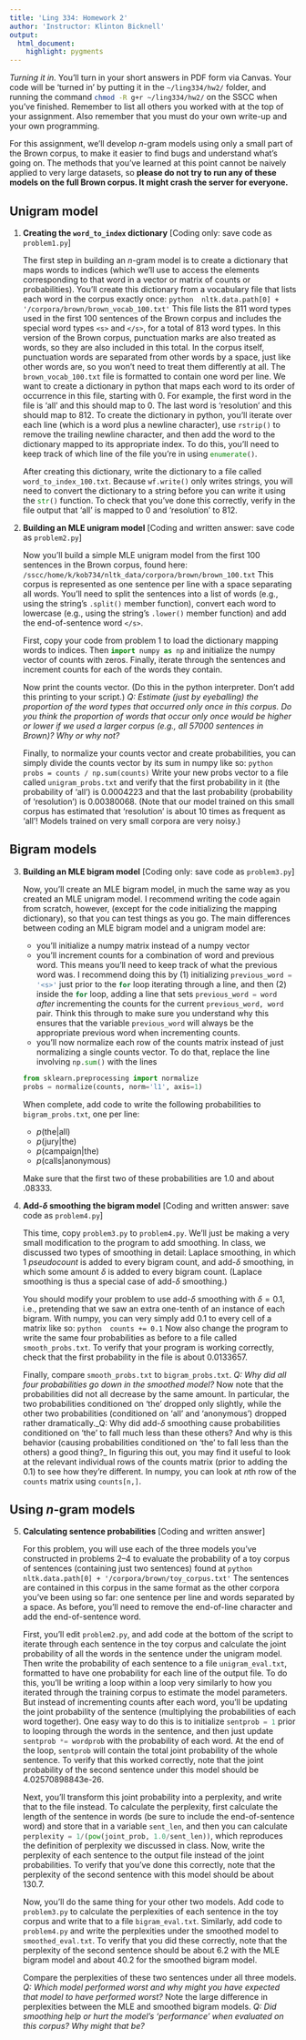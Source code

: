 ```yaml
---
title: 'Ling 334: Homework 2'
author: 'Instructor: Klinton Bicknell'
output:
  html_document:
    highlight: pygments
---
```


_Turning it in._ You'll turn in your short answers in PDF form via Canvas. Your code will be 'turned in' by putting it in the `~/ling334/hw2/` folder, and running the command `chmod -R g+r ~/ling334/hw2/`{.bash} on the SSCC when you've finished. Remember to list all others you worked with at the top of your assignment. Also remember that you must do your own write-up and your own programming.

For this assignment, we'll develop $n$-gram models using only a small part of the Brown corpus, to make it easier to find bugs and understand what's going on. The methods that you've learned at this point cannot be naively applied to very large datasets, so **please do not try to run any of these models on the full Brown corpus. It might crash the server for everyone.**

## Unigram model

1. **Creating the `word_to_index` dictionary** [Coding only: save code as `problem1.py`]
  
    The first step in building an $n$-gram model is to create a dictionary that maps words to indices (which we'll use to access the elements corresponding to that word in a vector or matrix of counts or probabilities). You'll create this dictionary from a vocabulary file that lists each word in the corpus exactly once:
    ```python
    nltk.data.path[0] + '/corpora/brown/brown_vocab_100.txt'
    ```
    This file lists the 811 word types used in the first 100 sentences of the Brown corpus and includes the special word types `<s>` and `</s>`, for a total of 813 word types. In this version of the Brown corpus, punctuation marks are also treated as words, so they are also included in this total. In the corpus itself, punctuation words are separated from other words by a space, just like other words are, so you won't need to treat them differently at all. The `brown_vocab_100.txt` file is formatted to contain one word per line. We want to create a dictionary in python that maps each word to its order of occurrence in this file, starting with 0. For example, the first word in the file is 'all' and this should map to 0. The last word is 'resolution' and this should map to 812. To create the dictionary in python, you'll
iterate over each line (which is a word plus a newline character), use `rstrip()`{.python} to remove the trailing newline character, and then add the word to the dictionary mapped to its appropriate index. To do this, you'll need to keep track of which line of the file you're in using `enumerate()`{.python}.

    After creating this dictionary, write the dictionary to a file called `word_to_index_100.txt`. Because `wf.write()`{.python} only writes strings, you will need to convert the dictionary to a string before you can write it using the `str()`{.python} function. To check that you've done this correctly, verify in the file output that 'all' is mapped to 0 and 'resolution' to 812.

2. **Building an MLE unigram model** [Coding and written answer: save code as `problem2.py`]

    Now you'll build a simple MLE unigram model from the first 100 sentences in the Brown corpus, found here:
    ```
    /sscc/home/k/kob734/nltk_data/corpora/brown/brown_100.txt
    ```
    This corpus is represented as one sentence per line with a space separating all words. You'll need to split the sentences into a list of words (e.g., using the string's `.split()`{.python} member function), convert each word to lowercase (e.g., using the string's `.lower()`{.python} member function) and add the end-of-sentence word `</s>`.

    First, copy your code from problem 1 to load the dictionary mapping words to indices. Then `import numpy as np`{.python} and initialize the numpy vector of counts with zeros. Finally, iterate through the sentences and increment counts for each of the words they contain.

    Now print the counts vector. (Do this in the python interpreter. Don't add this printing to your script.) _Q: Estimate (just by eyeballing) the proportion of the word types that occurred only once in this corpus. Do you think the proportion of words that occur only once would be higher or lower if we used a larger corpus (e.g., all 57000 sentences in Brown)? Why or why not?_

    Finally, to normalize your counts vector and create probabilities, you can simply divide the counts vector by its sum in numpy like so:
    ```python
    probs = counts / np.sum(counts)
    ```
    Write your new probs vector to a file called `unigram_probs.txt` and verify that the first probability in it (the probability of 'all') is 0.0004223 and that the last probability (probability of 'resolution') is 0.00380068. (Note that our model trained on this small corpus has estimated that 'resolution'
is about 10 times as frequent as 'all'! Models trained on very small corpora are very noisy.)

## Bigram models

3. **Building an MLE bigram model** [Coding only: save code as `problem3.py`]

    Now, you'll create an MLE bigram model, in much the same way as you created an MLE unigram model. I recommend writing the code again from scratch, however, (except for the code initializing the mapping dictionary), so that you can test things as you go. The main differences between coding an MLE bigram model and a unigram model are:
    * you'll initialize a numpy matrix instead of a numpy vector
    * you'll increment counts for a combination of word and previous word. This means you'll need to keep track of what the previous word was. I recommend doing this by (1) initializing `previous_word = '<s>'`{.python} just prior to the `for`{.python} loop iterating through a line, and then (2) inside the `for`{.python} loop, adding a line that sets `previous_word = word`{.python} _after_ incrementing the counts for the current `previous_word, word` pair. Think this through to make sure you understand why this ensures that the variable `previous_word` will always be the appropriate previous word when incrementing counts.
    * you'll now normalize each row of the counts matrix instead of just normalizing a single counts vector. To do that, replace the line involving `np.sum()`{.python} with the lines
    ```python
    from sklearn.preprocessing import normalize
    probs = normalize(counts, norm='l1', axis=1)
    ```

    When complete, add code to write the following probabilities to `bigram_probs.txt`, one per line:
    * $p(\mbox{the} | \mbox{all})$
    * $p(\mbox{jury} | \mbox{the})$
    * $p(\mbox{campaign} | \mbox{the})$
    * $p(\mbox{calls} |  \mbox{anonymous})$
    
    Make sure that the first two of these probabilities are 1.0 and about .08333.

4. **Add-$\delta$ smoothing the bigram model** [Coding and written answer: save code as `problem4.py`]

    This time, copy `problem3.py` to `problem4.py`. We'll just be making a very small modification to the program to add smoothing. In class, we discussed two types of smoothing in detail: Laplace smoothing, in which 1 _pseudocount_ is added to every bigram count, and add-$\delta$ smoothing, in which some amount $\delta$ is added to every bigram count. (Laplace smoothing is thus a special case of add-$\delta$ smoothing.)

    You should modify your problem to use add-$\delta$ smoothing with $\delta=0.1$, i.e., pretending that we saw an extra one-tenth of an instance of each bigram. With numpy, you can very simply add 0.1 to every cell of a matrix like so:
    ```python
    counts += 0.1
    ```
    Now also change the program to write the same four probabilities as before to a file called `smooth_probs.txt`. To verify that your program is working correctly, check that the first probability in the file is about 0.0133657.

    Finally, compare `smooth_probs.txt` to `bigram_probs.txt`. _Q: Why did all four probabilities go down in the smoothed model?_ Now note that the probabilities did not all decrease by the same amount. In particular, the two probabilities conditioned on 'the' dropped only slightly, while the other two probabilities (conditioned on 'all' and 'anonymous') dropped rather dramatically._Q: Why did add-$\delta$ smoothing cause probabilities conditioned on 'the' to fall much less than these others? And why is this behavior (causing probabilities conditioned on 'the' to fall less than the others) a good thing?_ In figuring this out, you may find it useful to look at the relevant individual rows of the counts matrix (prior to adding the 0.1) to see how they're different. In numpy, you can look at $n$th row of the `counts` matrix using `counts[n,]`.

## Using $n$-gram models

5. **Calculating sentence probabilities** [Coding and written answer]

    For this problem, you will use each of the three models you've constructed in problems 2--4 to
evaluate the probability of a toy corpus of sentences (containing just two sentences) found at
    ```python
    nltk.data.path[0] + '/corpora/brown/toy_corpus.txt'
    ```
    The sentences are contained in this corpus in the same format as the other corpora you've been using so far: one sentence per line and words separated by a space. As before, you'll need to remove the end-of-line character and add the end-of-sentence word.

    First, you'll edit `problem2.py`, and add code at the bottom of the script to iterate through each sentence in the toy corpus and calculate the joint probability of all the words in the sentence under the unigram model. Then write the probability of each sentence to a file `unigram_eval.txt`, formatted to have one probability for each line of the output file. To do this, you'll be writing a loop within a loop very similarly to how you iterated through the training corpus to estimate the model parameters. But instead of incrementing counts after each word, you'll be updating the joint probability of the sentence (multiplying the probabilities of each word together). One easy way to do this is to initialize `sentprob = 1`{.python} prior to looping through the words in the sentence, and then just update `sentprob *= wordprob`{.python} with the probability of each word. At the end of the loop, `sentprob`{.python} will contain the total joint probability of the whole sentence. To verify that this worked correctly, note that the joint probability of the second sentence under this model should be 4.02570898843e-26.

    Next, you'll transform this joint probability into a perplexity, and write that to the file instead. To calculate the perplexity, first calculate the length of the sentence in words (be sure to include the end-of-sentence word) and store that in a variable `sent_len`{.python}, and then you can calculate `perplexity = 1/(pow(joint_prob, 1.0/sent_len))`{.python}, which reproduces the definition of perplexity we discussed in class. Now, write the perplexity of each sentence to the output file instead of the joint probabilities. To verify that you've done this correctly, note that the perplexity of the second sentence with this model should be about 130.7.

    Now, you'll do the same thing for your other two models. Add code to `problem3.py` to calculate the perplexities of each sentence in the toy corpus and write that to a file `bigram_eval.txt`. Similarly, add code to `problem4.py` and write the perplexities under the smoothed model to `smoothed_eval.txt`. To verify that you did these correctly, note that the perplexity of the second sentence should be about 6.2
with the MLE bigram model and about 40.2 for the smoothed bigram model.

    Compare the perplexities of these two sentences under all three models. _Q: Which model performed worst and why might you have expected that model to have performed worst?_ Note the large
difference in perplexities between the MLE and smoothed bigram models. _Q: Did smoothing help or hurt the model's 'performance' when evaluated on this corpus? Why might that be?_
